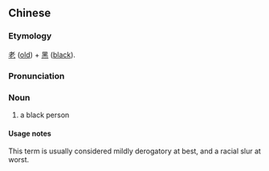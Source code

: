==Chinese==
{{zh-forms}}

===Etymology===
[[老]] ([[old]]) + [[黑]] ([[black]]).

===Pronunciation===
{{zh-pron
|m=lǎohēi
|cat=n
}}

===Noun===
{{zh-noun}}

# {{lb|zh|pejorative}} a black person

====Usage notes====
This term is usually considered mildly derogatory at best, and a racial slur at worst.